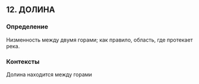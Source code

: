 ## 12. ДОЛИНА
### Определение
Низменность между двумя горами; как правило, область, где протекает река.

### Контексты
Долина находится между горами

